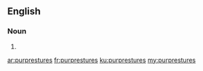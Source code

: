 ==English==

===Noun===
{{head|en}}

# {{plural of|purpresture}}

[[ar:purprestures]]
[[fr:purprestures]]
[[ku:purprestures]]
[[my:purprestures]]